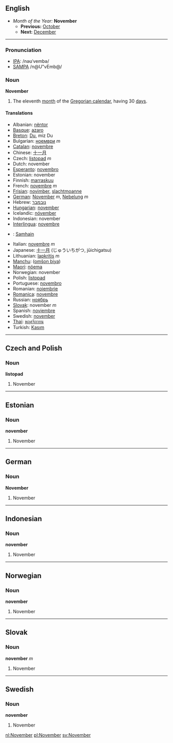==English==
*''Month of the Year:'' '''November'''
**'''Previous:''' [[October]]
**'''Next:''' [[December]]
----

===Pronunciation===
*[[w:IPA|IPA]]: /nəʊˈvembə/
*[[w:SAMPA|SAMPA]] /n@U"vEmb@/

===Noun===
'''November'''

#The eleventh [[month]] of the [[Gregorian calendar]], having 30 [[day]]s.

====Translations====
*Albanian: [[nëntor]]
*[[Basque]]: [[azaro]]
*[[Breton]]: [[Du]], miz Du
*Bulgarian: [[ноември]] ''m''
*[[Catalan]]: [[novembre]]
*Chinese: [[十一月]]
*Czech: [[listopad]] ''m''
*Dutch: november
*[[Esperanto]]: [[novembro]]
*Estonian: november
*Finnish: [[marraskuu]]
*French: [[novembre]] ''m''
*[[Frisian]]: [[novimber]], [[slachtmoanne]]
*[[German]]: [[November]] ''m'', [[Nebelung]] ''m''
*Hebrew: [[נובמבר]]
*[[Hungarian]]: [[november]]
*Icelandic: [[nóvember]]
*Indonesian: november
*[[Interlingua]]: [[novembre]]
*{{ga}}: [[Samhain]]
*Italian: [[novembre]] ''m''
*Japanese: [[十一月]] (じゅういちがつ, jūichigatsu)
*Lithuanian: [[lapkritis]] ''m''
*[[Manchu]]: ([[omšon biya]])
*[[Maori]]: [[nöema]]
*Norwegian: november
*Polish: [[listopad]]
*Portuguese: [[novembro]]
*Romanian: [[noiembrie]]
*[[Romanica]]: [[novembre]]
*Russian: [[ноябрь]]
*[[Slovak]]: november ''m''
*Spanish: [[noviembre]]
*Swedish: [[november]]
*[[Thai]]: [[พฤศจิกายน]]
*Turkish: [[Kasım]]

----

==Czech and Polish ==
===Noun===
'''listopad'''

#November

----

==Estonian==
===Noun===
'''november'''

#November

----
==German==
===Noun===
'''November'''

#November

----
==Indonesian==
===Noun===
'''november'''

#November

----
==Norwegian==
===Noun===
'''november'''

#November

----
==Slovak==
===Noun===
'''november''' ''m''

#November

----
==Swedish==
===Noun===
'''november'''

#November

[[nl:November]] [[pl:November]] [[sv:November]]